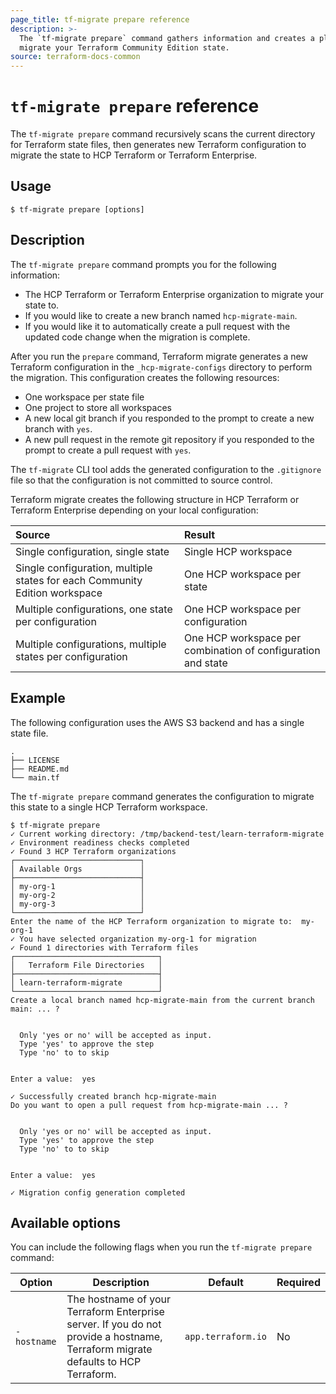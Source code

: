 ```yaml
---
page_title: tf-migrate prepare reference
description: >-
  The `tf-migrate prepare` command gathers information and creates a plan to
  migrate your Terraform Community Edition state.
source: terraform-docs-common
---
```


# `tf-migrate prepare` reference

The `tf-migrate prepare` command recursively scans the current directory for Terraform state files, then generates new Terraform configuration to migrate the state to HCP Terraform or Terraform Enterprise. 

## Usage

    $ tf-migrate prepare [options]

## Description

The `tf-migrate prepare` command prompts you for the following information:

-   The HCP Terraform or Terraform Enterprise organization to migrate your state to.
-   If you would like to create a new branch named `hcp-migrate-main`.  
-   If you would like it to automatically create a pull request with the updated code change when the migration is complete.

After you run the `prepare` command, Terraform migrate generates a new Terraform configuration in the `_hcp-migrate-configs` directory to perform the migration. This configuration creates the following resources:

-   One workspace per state file  
-   One project to store all workspaces  
-   A new local git branch if you responded to the prompt to create a new branch with `yes`.  
-   A new pull request in the remote git repository if you responded to the prompt to create a pull request with `yes`.

The `tf-migrate` CLI tool adds the generated configuration to the `.gitignore` file so that the configuration is not committed to source control.

Terraform migrate creates the following structure in HCP Terraform or Terraform Enterprise depending on your local configuration:

| Source                                                                     | Result                                                       |
| :------------------------------------------------------------------------- | :----------------------------------------------------------- |
| Single configuration, single state                                         | Single HCP workspace                                         |
| Single configuration, multiple states for each Community Edition workspace | One HCP workspace per state                                  |
| Multiple configurations, one state per configuration                       | One HCP workspace per configuration                          |
| Multiple configurations, multiple states per configuration                 | One HCP workspace per combination of configuration and state |

## Example

The following configuration uses the AWS S3 backend and has a single state file.

<CodeBlockConfig hideClipboard>

    .
    ├── LICENSE
    ├── README.md
    └── main.tf

</CodeBlockConfig>

The `tf-migrate prepare` command generates the configuration to migrate this state to a single HCP Terraform workspace.

<CodeBlockConfig hideClipboard>

    $ tf-migrate prepare
    ✓ Current working directory: /tmp/backend-test/learn-terraform-migrate
    ✓ Environment readiness checks completed
    ✓ Found 3 HCP Terraform organizations
    ┌────────────────────────────┐
    │ Available Orgs             │
    ├────────────────────────────┤
    │ my-org-1                   │
    │ my-org-2                   │
    │ my-org-3                   │
    └────────────────────────────┘
    Enter the name of the HCP Terraform organization to migrate to:  my-org-1
    ✓ You have selected organization my-org-1 for migration
    ✓ Found 1 directories with Terraform files
    ┌────────────────────────────────┐
    │   Terraform File Directories   │
    ├────────────────────────────────┤
    │ learn-terraform-migrate        │
    └────────────────────────────────┘
    Create a local branch named hcp-migrate-main from the current branch main: ... ?


      Only 'yes or no' will be accepted as input.
      Type 'yes' to approve the step
      Type 'no' to to skip


    Enter a value:  yes

    ✓ Successfully created branch hcp-migrate-main
    Do you want to open a pull request from hcp-migrate-main ... ?


      Only 'yes or no' will be accepted as input.
      Type 'yes' to approve the step
      Type 'no' to to skip


    Enter a value:  yes

    ✓ Migration config generation completed

</CodeBlockConfig>

## Available options

You can include the following flags when you run the `tf-migrate prepare` command:

| Option      | Description                                                                                                                      | Default            | Required |
| ----------- | -------------------------------------------------------------------------------------------------------------------------------- | ------------------ | -------- |
| `-hostname` | The hostname of your Terraform Enterprise server. If you do not provide a hostname, Terraform migrate defaults to HCP Terraform. | `app.terraform.io` | No       |
